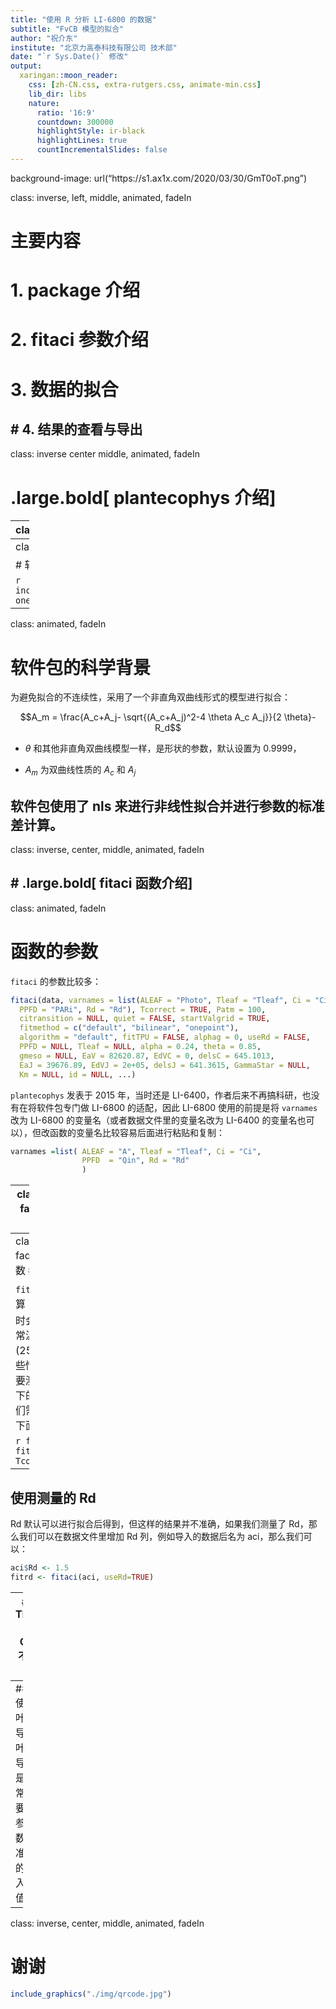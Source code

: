 ```yaml
---
title: "使用 R 分析 LI-6800 的数据"
subtitle: "FvCB 模型的拟合"
author: "祝介东"
institute: "北京力高泰科技有限公司 技术部"
date: "`r Sys.Date()` 修改"
output:
  xaringan::moon_reader:
    css: [zh-CN.css, extra-rutgers.css, animate-min.css]
    lib_dir: libs
    nature:
      ratio: '16:9'
      countdown: 300000
      highlightStyle: ir-black
      highlightLines: true
      countIncrementalSlides: false
---
```

background-image: url("https://s1.ax1x.com/2020/03/30/GmT0oT.png")

class: inverse, left, middle, animated, fadeIn

# 主要内容

# 1.  package 介绍
# 2.  fitaci 参数介绍
# 3.  数据的拟合
# 4.  结果的查看与导出
---
class: inverse center middle, animated, fadeIn

# .large.bold[ plantecophys 介绍]

---
class: animated, fadeIn

# `plantecophys` 作者介绍

.center.medium[[https://remkoduursma.github.io/plantecophys/](https://remkoduursma.github.io/plantecophys/)
]

```r
include_graphics("./img/remko.png")
```

---
class: animated, fadeIn

# 软件包的科学背景

```r
include_graphics("./img/plos-one.png")
```
---
class: animated, fadeIn

# 软件包的科学背景

为避免拟合的不连续性，采用了一个非直角双曲线形式的模型进行拟合： 

$$A_m = \frac{A_c+A_j- \sqrt{(A_c+A_j)^2-4 \theta A_c A_j}}{2 \theta}-R_d$$

- $\theta$ 和其他非直角双曲线模型一样，是形状的参数，默认设置为 0.9999，

- $A_m$ 为双曲线性质的 $A_c$ 和 $A_j$

软件包使用了 nls 来进行非线性拟合并进行参数的标准差计算。
---
class: inverse, center, middle, animated, fadeIn

# .large.bold[ fitaci 函数介绍]
---
class: animated, fadeIn

# 函数的参数

`fitaci` 的参数比较多：

```r
fitaci(data, varnames = list(ALEAF = "Photo", Tleaf = "Tleaf", Ci = "Ci",
  PPFD = "PARi", Rd = "Rd"), Tcorrect = TRUE, Patm = 100,
  citransition = NULL, quiet = FALSE, startValgrid = TRUE,
  fitmethod = c("default", "bilinear", "onepoint"),
  algorithm = "default", fitTPU = FALSE, alphag = 0, useRd = FALSE,
  PPFD = NULL, Tleaf = NULL, alpha = 0.24, theta = 0.85,
  gmeso = NULL, EaV = 82620.87, EdVC = 0, delsC = 645.1013,
  EaJ = 39676.89, EdVJ = 2e+05, delsJ = 641.3615, GammaStar = NULL,
  Km = NULL, id = NULL, ...)

```

`plantecophys` 发表于 2015 年，当时还是 LI-6400，作者后来不再搞科研，也没有在将软件包专门做 LI-6800 的适配，因此 LI-6800 使用的前提是将 `varnames` 改为 LI-6800 的变量名（或者数据文件里的变量名改为 LI-6400 的变量名也可以），但改函数的变量名比较容易后面进行粘贴和复制：

```r
varnames =list( ALEAF = "A", Tleaf = "Tleaf", Ci = "Ci", 
                PPFD  = "Qin", Rd = "Rd"
                )
```

---
class: animated, fadeIn
# 重要的参数

## 拟合方法

`fitmethod = c("default", "bilinear", "onepoint")` 

对于标准的 ACi 曲线和 RACiR 曲线，能够使用的方法只有 default 和 bilinear，二者结果有微小的差别，并且 bilinear 能用永远返回结果（因为他使用两次线性拟合来计算 $V_{cmax}$， $J_{max}$， $R_d$），线性拟合避免了非线性拟合的不收敛的问题。适合非线性拟合不能报错的情况，当然可以不管非线性拟合是否出结果，所有的测量均使用 bilinear。

---
class: animated, fadeIn
# 重要的参数
## 温度校正

`fitaci` 在默认计算 $V_{cmax}$ 和 $J_{max}$ 时会将其标准化为常温下进行 (25C)，我们在某些情况下，例如想要测量在实际温度下的速率，那么我们需要将其修改为下面的形式：

```r
fit2 <- fitaci(acidata1, Tcorrect=FALSE)
```
--
## 使用测量的 Rd

Rd 默认可以进行拟合后得到，但这样的结果并不准确，如果我们测量了 Rd，那么我们可以在数据文件里增加 Rd 列，例如导入的数据后名为 aci，那么我们可以：

```r
aci$Rd <- 1.5
fitrd <- fitaci(aci, useRd=TRUE)
```
---
## Tleaf 和 Qin 不可用

仪器使用难免遇到意外状况，如果发生意外的热电偶损坏，也可以进行数据的分析，对于温度传感器，Tair 和 Tleaf 的温度非常接近，可以作为替代，尽管函数提供了 Qin 的输入，但内置光量子传感器出问题的概率很低，当然，如果使用了其他人工光源，也可以直接输入其值：

```r
fit <- fitaci(aci, Tleaf=30, PPFD=2000)

```
--
## 使用叶肉导度
叶肉导度是非常重要的参数，准确的输入该值：
```r
fit <- fitaci(aci, gmeso=0.2)
```
此时 $V_{cmax}$ 和 $J_{max}$ 的计算会使用 [Ethier and Livingston (2004)](https://onlinelibrary.wiley.com/doi/full/10.1111/j.1365-3040.2004.01140.x) 的方法。

---
class: inverse, center, middle, animated, fadeIn

# 谢谢
```r
include_graphics("./img/qrcode.jpg")
```

